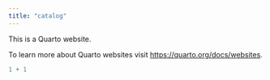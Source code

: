 ```yaml
---
title: "catalog"
---
```


This is a Quarto website.

To learn more about Quarto websites visit <https://quarto.org/docs/websites>.

```r
1 + 1
```
